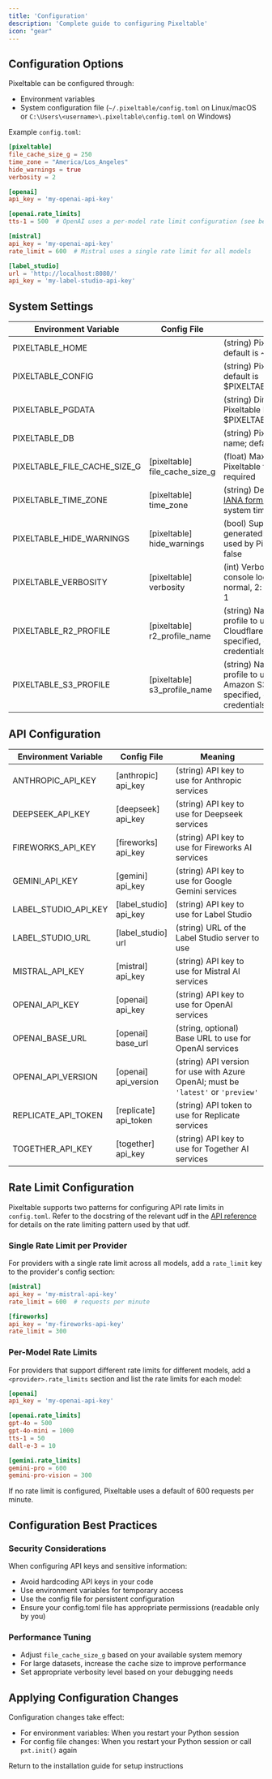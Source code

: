 ```yaml
---
title: 'Configuration'
description: 'Complete guide to configuring Pixeltable'
icon: "gear"
---
```


## Configuration Options

Pixeltable can be configured through:
- Environment variables
- System configuration file (`~/.pixeltable/config.toml` on Linux/macOS or `C:\Users\<username>\.pixeltable\config.toml` on Windows)

Example `config.toml`:
```toml
[pixeltable]
file_cache_size_g = 250
time_zone = "America/Los_Angeles"
hide_warnings = true
verbosity = 2

[openai]
api_key = 'my-openai-api-key'

[openai.rate_limits]
tts-1 = 500  # OpenAI uses a per-model rate limit configuration (see below for details)

[mistral]
api_key = 'my-openai-api-key'
rate_limit = 600  # Mistral uses a single rate limit for all models

[label_studio]
url = 'http://localhost:8080/'
api_key = 'my-label-studio-api-key'
```

## System Settings

| Environment Variable | Config File | Meaning |
| -------------------- | ----------- | ------- |
| PIXELTABLE_HOME | | (string) Pixeltable user directory; default is ~/.pixeltable |
| PIXELTABLE_CONFIG | | (string) Pixeltable config file; default is $PIXELTABLE_HOME/config.toml |
| PIXELTABLE_PGDATA | | (string) Directory where Pixeltable DB is stored; default is $PIXELTABLE_HOME/pgdata |
| PIXELTABLE_DB | | (string) Pixeltable database name; default is pixeltable |
| PIXELTABLE_FILE_CACHE_SIZE_G | [pixeltable]<br/>file_cache_size_g | (float) Maximum size of the Pixeltable file cache, in GiB; required |
| PIXELTABLE_TIME_ZONE | [pixeltable]<br/>time_zone | (string) Default time zone in [IANA format](https://en.wikipedia.org/wiki/List_of_tz_database_time_zones); defaults to the system time zone |
| PIXELTABLE_HIDE_WARNINGS | [pixeltable]<br/>hide_warnings | (bool) Suppress warnings generated by various libraries used by Pixeltable; default is false |
| PIXELTABLE_VERBOSITY | [pixeltable]<br/>verbosity | (int) Verbosity for Pixeltable console logging (0: minimum, 1: normal, 2: maximum); default is 1 |
| PIXELTABLE_R2_PROFILE | [pixeltable]<br/>r2_profile_name | (string) Name of AWS config profile to use when accessing Cloudflare R2 resources. If not specified, default AWS credentials will be used. |
| PIXELTABLE_S3_PROFILE | [pixeltable]<br/>s3_profile_name | (string) Name of AWS config profile to use when accessing Amazon S3 resources. If not specified, default AWS credentials will be used. |

## API Configuration

| Environment Variable | Config File | Meaning |
| -------------------- | ----------- | ------- |
| ANTHROPIC_API_KEY | [anthropic]<br/>api_key | (string) API key to use for Anthropic services |
| DEEPSEEK_API_KEY | [deepseek]<br/>api_key | (string) API key to use for Deepseek services |
| FIREWORKS_API_KEY | [fireworks]<br/>api_key | (string) API key to use for Fireworks AI services |
| GEMINI_API_KEY | [gemini]<br/>api_key | (string) API key to use for Google Gemini services |
| LABEL_STUDIO_API_KEY | [label_studio]<br/>api_key | (string) API key to use for Label Studio |
| LABEL_STUDIO_URL | [label_studio]<br/>url | (string) URL of the Label Studio server to use |
| MISTRAL_API_KEY | [mistral]<br/>api_key | (string) API key to use for Mistral AI services |
| OPENAI_API_KEY | [openai]<br/>api_key | (string) API key to use for OpenAI services |
| OPENAI_BASE_URL | [openai]<br/>base_url | (string, optional) Base URL to use for OpenAI services |
| OPENAI_API_VERSION | [openai]<br/>api_version | (string) API version for use with Azure OpenAI; must be `'latest'` or `'preview'` |
| REPLICATE_API_TOKEN | [replicate]<br/>api_token | (string) API token to use for Replicate services |
| TOGETHER_API_KEY | [together]<br/>api_key | (string) API key to use for Together AI services |

## Rate Limit Configuration

Pixeltable supports two patterns for configuring API rate limits in `config.toml`. Refer to the docstring of the
relevant udf in the [API reference](https://pixeltable.github.io/pixeltable/) for details on the rate limiting pattern used by that udf.

### Single Rate Limit per Provider

For providers with a single rate limit across all models, add a `rate_limit` key to the provider's config section:

```toml
[mistral]
api_key = 'my-mistral-api-key'
rate_limit = 600  # requests per minute

[fireworks]
api_key = 'my-fireworks-api-key'
rate_limit = 300
```

### Per-Model Rate Limits

For providers that support different rate limits for different models, add a `<provider>.rate_limits` section and list the rate limits for each model:

```toml
[openai]
api_key = 'my-openai-api-key'

[openai.rate_limits]
gpt-4o = 500
gpt-4o-mini = 1000
tts-1 = 50
dall-e-3 = 10

[gemini.rate_limits]
gemini-pro = 600
gemini-pro-vision = 300
```

If no rate limit is configured, Pixeltable uses a default of 600 requests per minute.

## Configuration Best Practices

### Security Considerations

When configuring API keys and sensitive information:

- Avoid hardcoding API keys in your code
- Use environment variables for temporary access
- Use the config file for persistent configuration
- Ensure your config.toml file has appropriate permissions (readable only by you)

### Performance Tuning

- Adjust `file_cache_size_g` based on your available system memory
- For large datasets, increase the cache size to improve performance
- Set appropriate verbosity level based on your debugging needs

## Applying Configuration Changes

Configuration changes take effect:
- For environment variables: When you restart your Python session
- For config file changes: When you restart your Python session or call `pxt.init()` again

<Card title="Installation Guide" icon="computer" href="/docs/overview/installation">
  Return to the installation guide for setup instructions
</Card>
